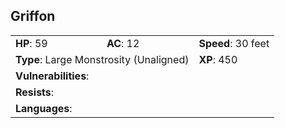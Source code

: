 ## Griffon {#monster-griffon}

```{=html}
<table class="table table-striped">
    <tbody>
        <tr>                    
            <td><b>HP</b>: 59</td>
            <td><b>AC</b>: 12</td>
            <td><b>Speed</b>: 30 feet</td>
        </tr>
        <tr>
            <td colspan="2"><b>Type</b>: Large Monstrosity (Unaligned)</td>
            <td><b>XP</b>: 450</td>
        </tr>
        <tr>
            <td colspan="3"><b>Vulnerabilities</b>: </td>
        </tr>
        <tr>
            <td colspan="3"><b>Resists</b>: </td>
        </tr>
        <tr>
            <td colspan="3"><b>Languages</b>: </td>
        </tr>
    </tbody>
</table>
```